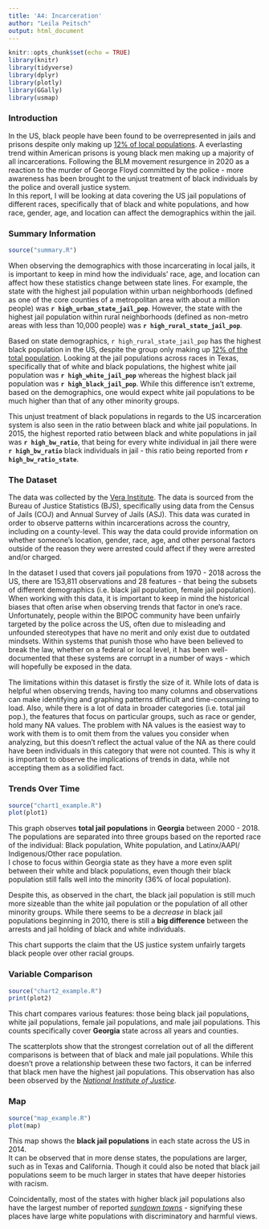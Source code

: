 ```yaml
---
title: 'A4: Incarceration'
author: "Leila Peitsch"
output: html_document
---
```

```r
knitr::opts_chunk$set(echo = TRUE)
library(knitr)
library(tidyverse)
library(dplyr)
library(plotly)
library(GGally)
library(usmap)
```

### Introduction

In the US, black people have been found to be overrepresented in jails and
prisons despite only making up [12% of local populations](https://www.pewtrusts.org/en/research-and-analysis/issue-briefs/2023/05/racial-disparities-persist-in-many-us-jails). 
A everlasting trend within American prisons is young black men making up a 
majority of all incarcerations. Following the BLM movement resurgence in 2020 as
a reaction to the murder of George Floyd committed by the police - more
awareness has been brought to the unjust treatment of black individuals by
the police and overall justice system.\
In this report, I will be looking at data
covering the US jail populations of different races, specifically that of black
and white populations, and how race, gender, age, and location can affect the
demographics within the jail.

### Summary Information

```r
source("summary.R")
```

When observing the demographics with those incarcerating in local jails, it is
important to keep in mind how the individuals' race, age, and location can
affect how these statistics change between state lines. For example, the state
with the highest jail population within urban neighborhoods (defined as one of 
the core counties of a metropolitan area with about a million people) was 
**`r high_urban_state_jail_pop`**.
However, the state with the highest jail population within rural neighborhoods 
(defined as non-metro areas with less than 10,000 people) was 
**`r high_rural_state_jail_pop`**.\  
  
Based on state demographics, `r high_rural_state_jail_pop` has the highest 
black population in the US, despite the group only making up [12% of the total population](https://blackdemographics.com/population/black-state-population/).
Looking at the jail populations across races in Texas, specifically that of 
white and black populations, the highest white jail population was 
**`r high_white_jail_pop`** whereas the highest black jail population was
**`r high_black_jail_pop`**. While this difference isn't extreme, based on the
demographics, one would expect white jail populations to be much higher than that
of any other minority groups.\   
  
This unjust treatment of black populations in regards to the US incarceration
system is also seen in the ratio between black and white jail populations.
In 2015, the highest reported ratio between black and white populations in jail
was **`r high_bw_ratio`**, that being for every white individual in jail there 
were **`r high_bw_ratio`** black individuals in jail - this ratio being
reported from **`r high_bw_ratio_state`**.

### The Dataset

The data was collected by the [Vera Institute](https://github.com/vera-institute/incarceration-trends). The data is
sourced from the Bureau of Justice Statistics (BJS), specifically using data
from the Census of Jails (COJ) and Annual Survey of Jails (ASJ).
This data was curated in order to observe patterns within incarcerations across
the country, including on a county-level. This way the data could provide
information on whether someone's location, gender, race, age, and other 
personal factors outside of the reason they were arrested could affect if they
were arrested and/or charged.\
  
In the dataset I used that covers jail populations from 1970 - 2018 across the 
US, there are 153,811 observations and 28 features - that being the subsets
of different demographics (i.e. black jail population, female jail population).
When working with this data, it is important to keep in mind the historical
biases that often arise when observing trends that factor in one's race.
Unfortunately, people within the BIPOC community have been unfairly targeted by
the police across the US, often due to misleading and unfounded stereotypes that
have no merit and only exist due to outdated mindsets. Within systems that
punish those who have been believed to break the law, whether on a federal or
local level, it has been well-documented that these systems are corrupt in a 
number of ways - which will hopefully be exposed in the data.\ 
  
The limitations within this dataset is firstly the size of it. While lots of
data is helpful when observing trends, having too many columns and observations
can make identifying and graphing patterns difficult and time-consuming to load.
Also, while there is a lot of data in broader categories (i.e. total jail pop.),
the features that focus on particular groups, such as race or gender, hold
many NA values. The problem with NA values is the easiest way to work with them
is to omit them from the values you consider when analyzing, but this doesn't
reflect the actual value of the NA as there could have been individuals in this
category that were not counted. This is why it is important to observe the
implications of trends in data, while not accepting them as a solidified fact.

### Trends Over Time

```r
source("chart1_example.R")
plot(plot1)
```
  
This graph observes __total jail populations__ in **Georgia** between 2000 -
2018. The populations are separated into three groups based on the reported
race of the individual: Black population, White population, and Latinx/AAPI/
Indigenous/Other race population.\
I chose to focus within Georgia state as they have a more even split between
their white and black populations, even though their black population still
falls well into the minority (36% of local population).\
  
Despite this, as observed in the chart, the black jail population is still
much more sizeable than the white jail population or the population of all
other minority groups. While there seems to be a *decrease* in black jail
populations beginning in 2010, there is still a __big difference__ between the
arrests and jail holding of black and white individuals.\
  
This chart supports the claim that the US justice system unfairly targets
black people over other racial groups.

### Variable Comparison

```r
source("chart2_example.R")
print(plot2)
```
  
This chart compares various features: those being black jail populations, white
jail populations, female jail populations, and male jail populations. This
counts specifically cover **Georgia** state across all years and counties.\
  
The scatterplots show that the strongest correlation out of all the different
comparisons is between that of black and male jail populations. While this
doesn't prove a relationship between these two factors, it can be inferred that
black men have the highest jail populations. This observation has also been
observed by the [*National Institute of Justice*](https://nij.ojp.gov/media/image/19511).

### Map

```r
source("map_example.R")
plot(map)
```
  
This map shows the **black jail populations** in each state across the US in 
2014.\
It can be observed that in more dense states, the populations are larger, such
as in Texas and California. Though it could also be noted that black jail
populations seem to be much larger in states that have deeper histories with
racism.\
  
Coincidentally, most of the states with higher black jail populations also have
the largest number of reported [*sundown towns*](https://justice.tougaloo.edu/map/)
- signifying these places have large white populations with discriminatory and
harmful views.